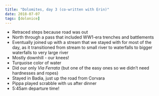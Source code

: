 ```yaml
---
title: "Dolomites, day 3 (co-written with Erin)"
date: 2018-07-07
tags: [dolonice]
---
```

  
  
- Retraced steps because road was out
- North through a pass that included WW1-era trenches and battlements
- Eventually joined up with a stream that we stayed with for most of the day, as it transitioned from stream to small river to waterfalls to bigger waterfalls to very large river
- Mostly downhill - our knees!
- Turquoise color of water
- Did our only _Via Ferrata_ (but one of the easy ones so we didn't need hardnesses and ropes)
- Stayed in Badia, just up the road from Corvara
- Pippa played scrabble with us after dinner
- 5:45am departure time!



